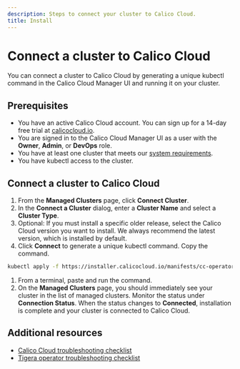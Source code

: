 ```yaml
---
description: Steps to connect your cluster to Calico Cloud.
title: Install
---
```


# Connect a cluster to Calico Cloud

You can connect a cluster to Calico Cloud by generating a unique kubectl command in the Calico Cloud Manager UI and running it on your cluster.

## Prerequisites

* You have an active Calico Cloud account. You can sign up for a 14-day free trial at [calicocloud.io](https://calicocloud.io).
* You are signed in to the Calico Cloud Manager UI as a user with the **Owner**, **Admin**, or **DevOps** role.
* You have at least one cluster that meets our [system requirements](requirements/system-requirements.mdx).
* You have kubectl access to the cluster.

## Connect a cluster to Calico Cloud

1. From the **Managed Clusters** page, click **Connect Cluster**.
1. In the **Connect a Cluster** dialog, enter a **Cluster Name** and select a **Cluster Type**.
1. Optional: If you must install a specific older release, select the Calico Cloud version you want to install.
We always recommend the latest version, which is installed by default.
1. Click **Connect** to generate a unique kubectl command. Copy the command.

```bash title="Example of generated kubectl installation command"
kubectl apply -f https://installer.calicocloud.io/manifests/cc-operator/latest/deploy.yaml && curl -H "Authorization: Bearer mprcnz04t:9dav6eoag:s8w7xjslez1x1xkf6ds0h23miz5b1fw6phh9897d0n76e4pjfdekijowjv5lw9dd" "https://www.calicocloud.io/api/managed-cluster/deploy.yaml?version=v19.1.0" | kubectl apply -f -
   ```

1. From a terminal, paste and run the command.
1. On the **Managed Clusters** page, you should immediately see your cluster in the list of managed clusters.
Monitor the status under **Connection Status**.
When the status changes to **Connected**, installation is complete and your cluster is connected to Calico Cloud.

## Additional resources

* [Calico Cloud troubleshooting checklist](checklist.mdx)
* [Tigera operator troubleshooting checklist](operator-checklist.mdx)
